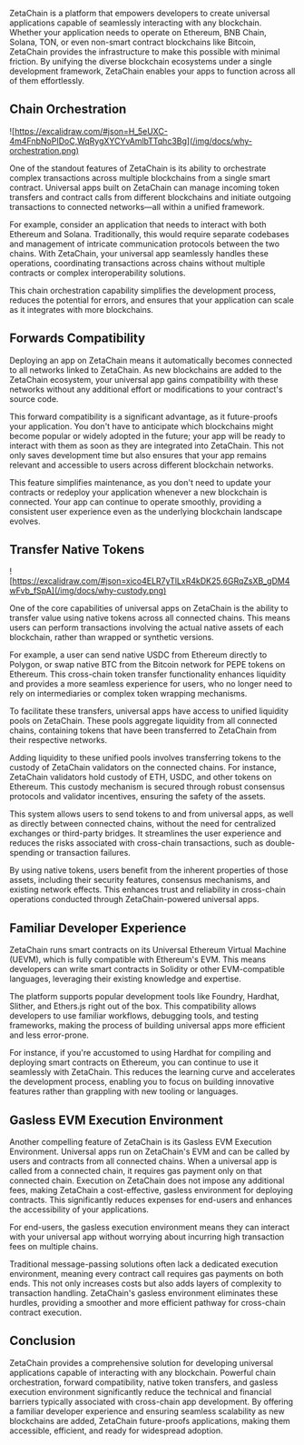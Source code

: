 ZetaChain is a platform that empowers developers to create universal
applications capable of seamlessly interacting with any blockchain. Whether your
application needs to operate on Ethereum, BNB Chain, Solana, TON, or even
non-smart contract blockchains like Bitcoin, ZetaChain provides the
infrastructure to make this possible with minimal friction. By unifying the
diverse blockchain ecosystems under a single development framework, ZetaChain
enables your apps to function across all of them effortlessly.

## Chain Orchestration

![https://excalidraw.com/#json=H_5eUXC-4m4FnbNoPIDoC,WqRygXYCYvAmlbTTqhc3Bg](/img/docs/why-orchestration.png)

One of the standout features of ZetaChain is its ability to orchestrate complex
transactions across multiple blockchains from a single smart contract. Universal
apps built on ZetaChain can manage incoming token transfers and contract calls
from different blockchains and initiate outgoing transactions to connected
networks—all within a unified framework.

For example, consider an application that needs to interact with both
Ethereum and Solana. Traditionally, this would require separate codebases
and management of intricate communication protocols between the two chains.
With ZetaChain, your universal app seamlessly handles these operations,
coordinating transactions across chains without multiple contracts
or complex interoperability solutions.

This chain orchestration capability simplifies the development process, reduces
the potential for errors, and ensures that your application can scale as it
integrates with more blockchains.

## Forwards Compatibility

Deploying an app on ZetaChain means it automatically becomes connected to all
networks linked to ZetaChain. As new blockchains are added to the ZetaChain
ecosystem, your universal app gains compatibility with these networks without
any additional effort or modifications to your contract's source code.

This forward compatibility is a significant advantage, as it future-proofs your
application. You don't have to anticipate which blockchains might become popular
or widely adopted in the future; your app will be ready to interact with them as
soon as they are integrated into ZetaChain. This not only saves development time
but also ensures that your app remains relevant and accessible to users across
different blockchain networks.

This feature simplifies maintenance, as you don't need to update your contracts
or redeploy your application whenever a new blockchain is connected. Your app
can continue to operate smoothly, providing a consistent user experience even as
the underlying blockchain landscape evolves.

## Transfer Native Tokens

![https://excalidraw.com/#json=xico4ELR7yTlLxR4kDK25,6GRqZsXB_gDM4wFvb_fSpA](/img/docs/why-custody.png)

One of the core capabilities of universal apps on ZetaChain is the ability to
transfer value using native tokens across all connected chains. This means users
can perform transactions involving the actual native assets of each blockchain,
rather than wrapped or synthetic versions.

For example, a user can send native USDC from Ethereum directly to Polygon, or
swap native BTC from the Bitcoin network for PEPE tokens on Ethereum. This
cross-chain token transfer functionality enhances liquidity and provides a more
seamless experience for users, who no longer need to rely on intermediaries or
complex token wrapping mechanisms.

To facilitate these transfers, universal apps have access to unified liquidity
pools on ZetaChain. These pools aggregate liquidity from all connected chains,
containing tokens that have been transferred to ZetaChain from their respective
networks.

Adding liquidity to these unified pools involves transferring tokens to the
custody of ZetaChain validators on the connected chains. For instance, ZetaChain
validators hold custody of ETH, USDC, and other tokens on Ethereum. This custody
mechanism is secured through robust consensus protocols and validator
incentives, ensuring the safety of the assets.

This system allows users to send tokens to and from universal apps, as well as
directly between connected chains, without the need for centralized exchanges or
third-party bridges. It streamlines the user experience and reduces the risks
associated with cross-chain transactions, such as double-spending or transaction
failures.

By using native tokens, users benefit from the inherent properties of those
assets, including their security features, consensus mechanisms, and existing
network effects. This enhances trust and reliability in cross-chain operations
conducted through ZetaChain-powered universal apps.

## Familiar Developer Experience

ZetaChain runs smart contracts on its Universal Ethereum Virtual Machine (UEVM),
which is fully compatible with Ethereum's EVM. This means developers can write
smart contracts in Solidity or other EVM-compatible languages, leveraging their
existing knowledge and expertise.

The platform supports popular development tools like Foundry, Hardhat, Slither,
and Ethers.js right out of the box. This compatibility allows developers to use
familiar workflows, debugging tools, and testing frameworks, making the process
of building universal apps more efficient and less error-prone.

For instance, if you're accustomed to using Hardhat for compiling and deploying
smart contracts on Ethereum, you can continue to use it seamlessly with
ZetaChain. This reduces the learning curve and accelerates the development
process, enabling you to focus on building innovative features rather than
grappling with new tooling or languages.

## Gasless EVM Execution Environment

Another compelling feature of ZetaChain is its Gasless EVM Execution
Environment. Universal apps run on ZetaChain's EVM and can be called by users
and contracts from all connected chains. When a universal app is called from a
connected chain, it requires gas payment only on that connected chain. Execution
on ZetaChain does not impose any additional fees, making ZetaChain a
cost-effective, gasless environment for deploying contracts. This significantly
reduces expenses for end-users and enhances the accessibility of your
applications.

For end-users, the gasless execution environment means they can interact with
your universal app without worrying about incurring high transaction fees on
multiple chains.

Traditional message-passing solutions often lack a dedicated execution
environment, meaning every contract call requires gas payments on both ends.
This not only increases costs but also adds layers of complexity to transaction
handling. ZetaChain's gasless environment eliminates these hurdles, providing a
smoother and more efficient pathway for cross-chain contract execution.

## Conclusion

ZetaChain provides a comprehensive solution for developing universal
applications capable of interacting with any blockchain. Powerful chain
orchestration, forward compatibility, native token transfers, and gasless
execution environment significantly reduce the technical and financial barriers
typically associated with cross-chain app development. By offering a familiar
developer experience and ensuring seamless scalability as new blockchains are
added, ZetaChain future-proofs applications, making them accessible, efficient,
and ready for widespread adoption.

